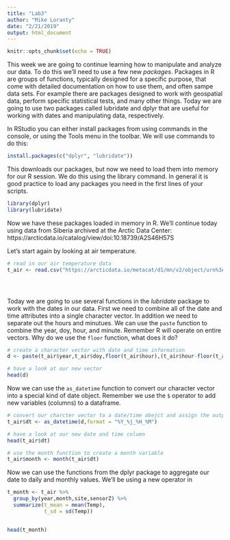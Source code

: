 ```yaml
---
title: "Lab3"
author: "Mike Loranty"
date: "2/21/2019"
output: html_document
---
```


```r
knitr::opts_chunk$set(echo = TRUE)
```
This week we are going to continue learning how to manipulate and analyze our data. To do this we'll need to use a few new *packages*. Packages in R are groups of functions, typically designed for a specific purpose, that come with detailed documentation on how to use them, and often sampe data sets. For example there are packages designed to work with geospatial data, perform specific statistical tests, and many other things. Today we are going to use two packages called lubridate and dplyr that are useful for working with dates and manipulating data, respectively.

In RStudio you can either install packages from using commands in the console, or using the Tools menu in the toolbar. We will use commands to do this: 

```r
install.packages(c("dplyr", "lubridate"))
```

This downloads our packages, but now we need to load them into memory for our R session. We do this using the library command. In general it is good practice to load any packages you need in the first lines of your scripts. 

```r
library(dplyr)
library(lubridate)
```

Now we have these packages loaded in memory in R. We'll continue today using data from Siberia archived at the Arctic Data Center: https://arcticdata.io/catalog/view/doi:10.18739/A2S46H57S 

Let's start again by looking at air temperature. 
```r
# read in our air temperature data
t_air <- read.csv("https://arcticdata.io/metacat/d1/mn/v2/object/urn%3Auuid%3A3e962856-7ece-4ff8-870a-82511c31c974",header = T)





```

Today we are going to use several functions in the *lubridate* package to work with the dates in our data. First we need to combine all of the date and time attributes into a single character vector. In addition we need to separate out the hours and minutues. We can use the `paste` function to combine the year, doy, hour, and minute. Remember R will operate on entire vectors. Why do we use the `floor` function, what does it do? 

```r
# create a character vector with date and time information
d <- paste(t_air$year,t_air$doy,floor(t_air$hour),(t_air$hour-floor(t_air$hour))*60, sep = "_")

# have a look at our new vector
head(d)
```

Now we can use the `as_datetime` function to convert our character vector into a special kind of date object. Remember we use the `$` operator to add new variables (columns) to a dataframe.
```r
# convert our charcter vector to a date/time obejct and assign the output to a new variable in our dataframe. The format argument is where we tell R how the date is arranged.
t_air$dt <- as_datetime(d,format = "%Y_%j_%H_%M")

# have a look at our new date and time column
head(t_air$dt)

# use the month function to create a month variable
t_air$month <- month(t_air$dt)

```

Now we can use the functions from the dplyr package to aggregate our date to daily and monthly values. We'll be using a new operator in 

```r

t_month <- t_air %>%
  group_by(year,month,site,sensorZ) %>%
  summarize(t_mean = mean(Temp),
            t_sd = sd(Temp))


head(t_month)
```

